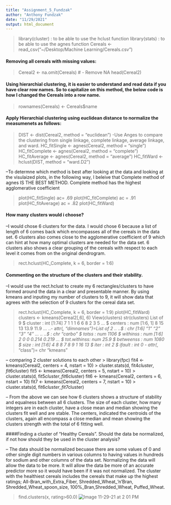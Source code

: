 ```yaml
---
title: "Assignment_5_Fundzak"
author: "Anthony Fundzak"
date: "11/29/2021"
output: html_document
---
```

> library(cluster) : to be able to use the hclust function
> library(stats) : to be able to use the agnes function
> Cereals <- read_csv("~/Desktop/Machine Learning/Cereals.csv")

#### Removing all cereals with missing values:

> Cereal2 <- na.omit(Cereals) # - Remove NA
> head(Cereal2)

#### Using hierarchial clustering, it is easier to understand and read data if you have clear row names. So to capitalize on this method, the below code is how I changed the Cereals into a row name.

> rownames(Cereals) <- Cereals$name

#### Apply Hierarchial clustering using euclidean distance to normalize the measumenets as follows:

> DIST <- dist(Cereal2, method = "euclidean")
-Use Anges to compare the clustering from single linkage, complete linkage, average linkage, and ward. 
> HC_fitSingle <- agnes(Cereal2, method = "single")
> HC_fitComplete <- agnes(Cereal2, method = "complete")
> HC_fitAverage <- agnes(Cereal2, method = "average")
> HC_fitWard <- hclust(DIST, method = "ward.D2")

--To determne which method is best after looking at the data and looking at the visulaized plots, in the following way, I beleive that Complete method of agnes IS THE BEST METHOD. Complete method has the highest agglomerative coefficient

> plot(HC_fitSingle) ac= .69
> plot(HC_fitComplete) ac = .91
> plot(HC_fitAverage) ac = .82
> plot(HC_fitWard)

#### How many clusters would i choose?

--I would chose 6 clusters for the data. I would chose 6 because a list of length of 6 comes back which encompasses all of the cereals in the data set. 6 clusters also comes close to the agglomerative coefficient of 9 which can hint at how many optimal clusters are needed for the data set. 6 clusters also shows a clear grouping of the cereals with respect to each level it comes from on the original dendrogram.

> rect.hclust(HC_Complete, k = 6, border = 1:6)

#### Commenting on the structure of the clusters and their stability.

--I would use the rect.hclust to create my 6 rectangles/clusters to have formed around the data in a clear and presentable manner. By using kmeans and inputing my number of clusters to 9, it will show data that agrees with the selection of 9 clusters for the cereal data set.

> rect.hclust(HC_Complete, k = 6, border = 1:9)
> plot(HC_fitWard)
> clusters <- kmeans(Cereal2[,6], 6)
> View(clusters)
> str(clusters)
List of 9
 $ cluster     : int [1:74] 7 1 1 1 6 6 8 2 3 5 ...
 $ centers     : num [1:6, 1] 8 15 13 13.9 11.9 ...
  ..- attr(*, "dimnames")=List of 2
  .. ..$ : chr [1:6] "1" "2" "3" "4" ...
  .. ..$ : chr "carbo"
 $ totss       : num 1106
 $ withinss    : num [1:6] 2 0 0 0.214 0.219 ...
 $ tot.withinss: num 25.9
 $ betweenss   : num 1080
 $ size        : int [1:6] 4 8 8 7 8 9 1 16 13
 $ iter        : int 2
 $ ifault      : int 0
 - attr(*, "class")= chr "kmeans"
 
 -- comparing 2 cluster solutions to each other
> library(fpc)
fit4 <- kmeans(Cereal2, centers = 4, nstart = 10)
> cluster.stats(d, fit4$cluster, fit6$cluster)
fit5 <- kmeans(Cereal2, centers = 5, nstart = 10)
> cluster.stats(d, fit5$cluster, fit6$cluster)
fit6 <- kmeans(Cereal2, centers = 6, nstart = 10)
fit7 <- kmeans(Cereal2, centers = 7, nstart = 10)
> cluster.stats(d, fit6$cluster, fit7$cluster)

-- From the above we can see how 6 clusters shows a structure of stability and equalness between all 6 clusters. The size of each cluster, how many integers are in each cluster, have a close mean and median showing the clusters fit well and are stable. The centers, indicated the centroids of the clusters, again all encompass a close median and mean showing the clusters strength with the total of 6 fitting well. 

####Finding a cluster of "Healthy Cereals". Should the data be normalized, if not how should they be used in the cluster analysis?

-- The data should be normalized becuase there are some values of 0 and other single digit numbers in various columns to having values in hundreds for sodium and other columns of the data set. Normalizing the data will allow the data to be more. It will allow the data be more of an accurate predictor more so it would have been if it was not normalized. The cluster with the healthiest cereals includes the cereals that make up the highest ratings; All-Bran_with_Extra_Fiber, Shredded_Wheat_'n'Bran, Shredded_Wheat_spoon_size, 100%_Bran,Shredded_Wheat, Puffed_Wheat.

>find.clusters(x, rating>60.0)
![Image 11-29-21 at 2 01 PM](https://user-images.githubusercontent.com/85630709/143970922-470e575e-4cb1-4c99-a0ab-8530912e4914.jpeg)




